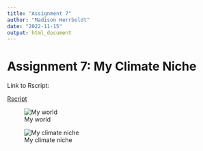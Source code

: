 ```yaml
---
title: "Assignment 7"
author: "Madison Herrboldt"
date: "2022-11-15"
output: html_document
---
```

# Assignment 7: My Climate Niche

Link to Rscript:

[Rscript](Assignment7_rcode.R)

![My world](My_world.jpg)

![My climate niche](My_climate_niche.jpg)
